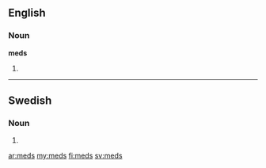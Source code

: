 ==English==
===Noun===
'''meds'''
# {{plural of|[[med]]}}

----

==Swedish==

===Noun===
{{infl|sv|noun form}}

# {{sv-noun-form-indef-gen|med}}

[[ar:meds]]
[[my:meds]]
[[fi:meds]]
[[sv:meds]]
